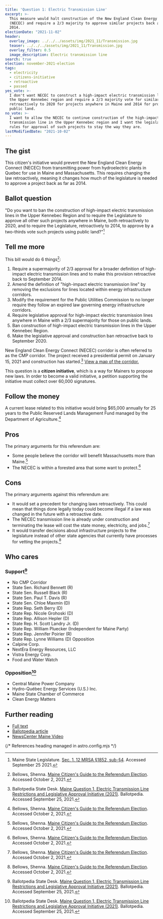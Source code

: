 ```yaml
---
title: 'Question 1: Electric Transmission Line'
excerpt: >-
  This measure would halt construction of the New England Clean Energy Connect
  (NECEC) and require a 2/3 majority to approve similar projects back as far as
  2014.
electionDate: "2021-11-02"
header:
  overlay_image: ../../../assets/img/2021_11/Transmission.jpg
  teaser: ../../../assets/img/2021_11/Transmission.jpg
  overlay_filter: 0.5
  image_description: Electric transmission line
search: true
election: november-2021-election
tags:
  - electricity
  - citizens-initiative
  - retroactive
  - passed
yes_vote: >-
  I don't want NECEC to construct a high-impact electric transmission line in
  the Upper Kennebec region and require a 2/3 majority vote for similar projects
  retroactively to 2020 for projects anywhere in Maine and 2014 for projects on
  public land.
no_vote: >-
  I want to allow the NECEC to continue construction of the high-impact electric
  transmission line in the Upper Kennebec region and I want the legislative
  rules for approval of such projects to stay the way they are.
lastModifiedDate: "2021-10-02"
---
```


## The gist

This citizen's initiative would prevent the New England Clean Energy Connect (NECEC) from transmitting power from hydroelectric plants in Quebec for use in Maine and Massachusetts. This requires changing the law retroactively, meaning it changes how much of the legislature is needed to approve a project back as far as 2014.

## Ballot question

"Do you want to ban the construction of high-impact electric transmission lines in the Upper Kennebec Region and to require the Legislature to approve all other such projects anywhere in Maine, both retroactively to 2020, and to require the Legislature, retroactively to 2014, to approve by a two-thirds vote such projects using public land?"[^1]

<YesNoTable yesContent={frontmatter.yes_vote} noContent={frontmatter.no_vote} />

## Tell me more

This bill would do 6 things[^4]:

1. Require a supermajority of 2/3 approval for a broader definition of high-impact electric transmission lines and to make this provision retroactive back to September 2014.
2. Amend the definition of "high-impact electric transmission line" by removing the exclusions for lines located within energy infrastructure corridors.
3. Modify the requirement for the Public Utilities Commission to no longer require they follow an expired law governing energy infrastructure corridors.
4. Require legislative approval for high-impact electric transmission lines anywhere in Maine with a 2/3 supermajority for those on public lands.
5. Ban construction of high-impact electric transmission lines in the Upper Kennebec Region.
6. Make the legislative approval and construction ban retroactive back to September 2020.

New England Clean Energy Connect (NECEC) corridor is often referred to as the CMP corridor. The project received a presidential permit on January 15, 2021 and construction has started.[^2] [View a map of the corridor.](<https://ballotpedia.org/Maine_Question_1,_Electric_Transmission_Line_Restrictions_and_Legislative_Approval_Initiative_(2021)#Background>)

This question is a **citizen initiative**, which is a way for Mainers to propose new laws. In order to become a valid initiative, a petition supporting the initiative must collect over 60,000 signatures.

## Follow the money

A current lease related to this initiative would bring $65,000 annually for 25 years to the Public Reserved Lands Management Fund managed by the Department of Agriculture.[^4]

## Pros

The primary arguments for this referendum are:

- Some people believe the corridor will benefit Massachusetts more than Maine.[^4]
- The NECEC is within a forested area that some want to protect.[^4]

## Cons

The primary arguments against this referendum are:

- It would set a precedent for changing laws retroactively. This could mean that things done legally today could become illegal if a law was changed in the future with a retroactive date.
- The NECEC transmission line is already under construction and terminating the lease will cost the state money, electricity, and jobs.[^4]
- It would transfer decisions about infrastructure projects to the legislature instead of other state agencies that currently have processes for vetting the projects.[^4]

## Who cares

### Support[^2]

- No CMP Corridor
- State Sen. Richard Bennett (R)
- State Sen. Russell Black (R)
- State Sen. Paul T. Davis (R)
- State Sen. Chloe Maxmin (D)
- State Rep. Seth Berry (D)
- State Rep. Nicole Grohoski (D)
- State Rep. Allison Hepler (D)
- State Rep. H. Scott Landry Jr. (D)
- State Rep. William Pluecker (Independent for Maine Party)
- State Rep. Jennifer Poirier (R)
- State Rep. Lynne Williams (D) Opposition
- Calpine Corp.
- NextEra Energy Resources, LLC
- Vistra Energy Corp.
- Food and Water Watch

### Opposition[^2]

- Central Maine Power Company
- Hydro-Québec Energy Services (U.S.) Inc.
- Maine State Chamber of Commerce
- Clean Energy Matters

## Further reading

- [Full text](https://www.maine.gov/sos/cec/elec/citizens/line.pdf)
- [Ballotpedia article](<https://ballotpedia.org/Maine_Question_1,_Electric_Transmission_Line_Restrictions_and_Legislative_Approval_Initiative_(2021)>)
- [NewsCenter Maine Video](https://www.newscentermaine.com/article/news/politics/ballot-question-1-explained-high-impact-transmission-cmp-central-maine-power-corridor-new-england-clean-energy-corridor/97-8d9808c3-380e-4d37-b0c7-d78870f22d1a)

{/* References heading managed in astro.config.mjs */}
[^1]: Maine State Legislature. [Sec. 1. 12 MRSA §1852, sub-§4](https://www.maine.gov/sos/cec/elec/citizens/line.pdf). Accessed September 25 2021.
[^2]: Ballotpedia State Desk. [Maine Question 1, Electric Transmission Line Restrictions and Legislative Approval Initiative (2021)](https://ballotpedia.org/Maine_Question_1,_Electric_Transmission_Line_Restrictions_and_Legislative_Approval_Initiative_(2021)). Ballotpedia. Accessed September 25, 2021.
[^3]: NewsCenter Maine. [Ballot Question 1 explained](https://www.newscentermaine.com/article/news/politics/ballot-question-1-explained-high-impact-transmission-cmp-central-maine-power-corridor-new-england-clean-energy-corridor/97-8d9808c3-380e-4d37-b0c7-d78870f22d1a)
[^4]: Bellows, Shenna. [Maine Citizen's Guide to the Referendum Election](https://www.maine.gov/sos/cec/elec/upcoming/pdf/11-21citizensguide.pdf). Accessed October 2, 2021.
